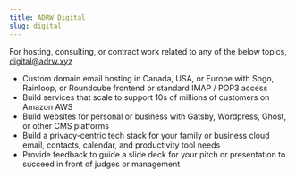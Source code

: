 ```yaml
---
title: ADRW Digital
slug: digital
---
```


For hosting, consulting, or contract work related to any of the below topics, [digital@adrw.xyz][contact]

- Custom domain email hosting in Canada, USA, or Europe with Sogo, Rainloop, or Roundcube frontend or standard IMAP / POP3 access
- Build services that scale to support 10s of millions of customers on Amazon AWS
- Build websites for personal or business with Gatsby, Wordpress, Ghost, or other CMS platforms
- Build a privacy-centric tech stack for your family or business cloud email, contacts, calendar, and productivity tool needs
- Provide feedback to guide a slide deck for your pitch or presentation to succeed in front of judges or management

[contact]: mailto:digital@adrw.xyz
